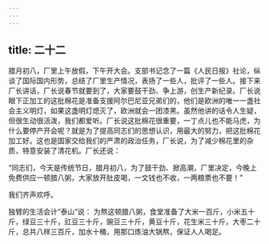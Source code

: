 ```yaml
---
---
---
```

title: 二十二
---



腊月初八，厂里上午放假，下午开大会。支部书记念了一篇《人民日报》社论，纵谈了国际国内形势，总结了厂里生产情况，表扬了一些人，批评了一些人。接下来厂长讲话，厂长说春节就要到了，大家要鼓干劲、争上游，创生产新纪录。厂长说眼下正加工的这批棉花是准备支援阿尔巴尼亚兄弟们的，他们是欧洲的唯一一盏社会主义明灯，如果这盏明灯熄灭了，欧洲就会一团漆黑。虽然他讲的话令人生疑，但很生动很活泼，我们都爱听。厂长说这批棉花很重要，一丁点儿也不能马虎，为什么要停产开会呢？就是为了提高同志们的思想认识，用最大的努力，把这批棉花加工好。这也是国家交给我们的严肃的政治任务，厂长说，为了减少棉花里的杂质，特意安装了清花机。厂长还说：

“同志们，今天是传统节日，腊月初八，为了鼓干劲、掀高潮，厂里决定，今晚上免费供应一顿腊八粥，大家放开肚皮喝，一文钱也不收，一两粮票也不要！”

我们齐声欢呼。

独臂的生活会计“泰山”说： 为熬这顿腊八粥，食堂准备了大米一百斤，小米五十斤，绿豆三十斤，豇豆三十斤，豌豆三十斤，黄豆十斤，花生米三十斤，大枣二十斤，总共八样三百斤，加水十桶，用那口炼油大锅熬，保证人人喝足。
